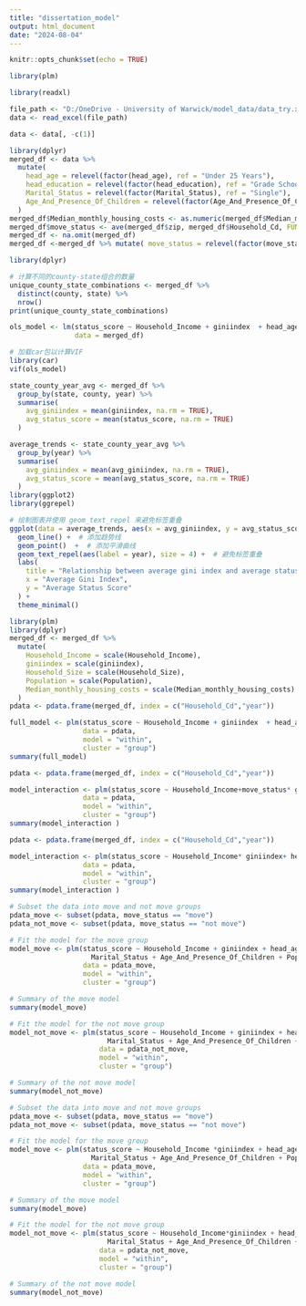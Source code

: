 ---
title: "dissertation_model"
output: html_document
date: "2024-08-04"
---

```{r setup, include=FALSE}
knitr::opts_chunk$set(echo = TRUE)
```

```{r}
library(plm)
```

```{r}
library(readxl)
```

```{r}
file_path <- "D:/OneDrive - University of Warwick/model_data/data_try.xlsx"
data <- read_excel(file_path)
```

```{r}
data <- data[, -c(1)]
```





```{r}
library(dplyr)
merged_df <- data %>%
  mutate(
    head_age = relevel(factor(head_age), ref = "Under 25 Years"),
    head_education = relevel(factor(head_education), ref = "Grade School"),
    Marital_Status = relevel(factor(Marital_Status), ref = "Single"),
    Age_And_Presence_Of_Children = relevel(factor(Age_And_Presence_Of_Children), ref = "No Children Under 18"),
  )
merged_df$Median_monthly_housing_costs <- as.numeric(merged_df$Median_monthly_housing_costs)
merged_df$move_status <- ave(merged_df$zip, merged_df$Household_Cd, FUN = function(x) if(length(unique(x)) > 1) 'move' else 'not move')
merged_df <- na.omit(merged_df)
merged_df <-merged_df %>% mutate( move_status = relevel(factor(move_status), ref = "not move"))
```
```{r}
library(dplyr)

# 计算不同的county-state组合的数量
unique_county_state_combinations <- merged_df %>%
  distinct(county, state) %>%
  nrow()
print(unique_county_state_combinations)
```






```{r}
ols_model <- lm(status_score ~ Household_Income + giniindex  + head_age + head_education+ Household_Size + Marital_Status + Age_And_Presence_Of_Children + Population + Median_monthly_housing_costs,
                data = merged_df)

# 加载car包以计算VIF
library(car)
vif(ols_model)
```

```{r}
state_county_year_avg <- merged_df %>%
  group_by(state, county, year) %>%
  summarise(
    avg_giniindex = mean(giniindex, na.rm = TRUE),
    avg_status_score = mean(status_score, na.rm = TRUE)
  )

average_trends <- state_county_year_avg %>%
  group_by(year) %>%
  summarise(
    avg_giniindex = mean(avg_giniindex, na.rm = TRUE),
    avg_status_score = mean(avg_status_score, na.rm = TRUE)
  )
library(ggplot2)
library(ggrepel)

# 绘制图表并使用 geom_text_repel 来避免标签重叠
ggplot(data = average_trends, aes(x = avg_giniindex, y = avg_status_score)) +
  geom_line() +  # 添加趋势线
  geom_point()  +  # 添加平滑曲线
  geom_text_repel(aes(label = year), size = 4) +  # 避免标签重叠
  labs(
    title = "Relationship between average gini index and average status score",
    x = "Average Gini Index",
    y = "Average Status Score"
  ) +
  theme_minimal()

```



```{r}
library(plm)
library(dplyr)
merged_df <- merged_df %>%
  mutate(
    Household_Income = scale(Household_Income),
    giniindex = scale(giniindex),
    Household_Size = scale(Household_Size),
    Population = scale(Population),
    Median_monthly_housing_costs = scale(Median_monthly_housing_costs)
  )
pdata <- pdata.frame(merged_df, index = c("Household_Cd","year"))

full_model <- plm(status_score ~ Household_Income + giniindex  + head_age + head_education+ Household_Size + Marital_Status + Age_And_Presence_Of_Children + Population + Median_monthly_housing_costs ,
                  data = pdata, 
                  model = "within",
                  cluster = "group")
summary(full_model)
```


```{r}
pdata <- pdata.frame(merged_df, index = c("Household_Cd","year"))

model_interaction <- plm(status_score ~ Household_Income+move_status* giniindex+ head_age + Household_Size + head_education+ Marital_Status + Age_And_Presence_Of_Children + Population  + Median_monthly_housing_costs ,
                  data = pdata, 
                  model = "within",
                  cluster = "group")
summary(model_interaction )
```


```{r}
pdata <- pdata.frame(merged_df, index = c("Household_Cd","year"))

model_interaction <- plm(status_score ~ Household_Income* giniindex+ head_age + Household_Size + head_education+ Marital_Status + Age_And_Presence_Of_Children + Population + Median_monthly_housing_costs ,
                  data = pdata, 
                  model = "within",
                  cluster = "group")
summary(model_interaction )
```






```{r}
# Subset the data into move and not move groups
pdata_move <- subset(pdata, move_status == "move")
pdata_not_move <- subset(pdata, move_status == "not move")

# Fit the model for the move group
model_move <- plm(status_score ~ Household_Income + giniindex + head_age + Household_Size + head_education +
                    Marital_Status + Age_And_Presence_Of_Children + Population + Median_monthly_housing_costs,
                  data = pdata_move, 
                  model = "within",
                  cluster = "group")

# Summary of the move model
summary(model_move)

# Fit the model for the not move group
model_not_move <- plm(status_score ~ Household_Income + giniindex + head_age + Household_Size + head_education +
                        Marital_Status + Age_And_Presence_Of_Children + Population + Median_monthly_housing_costs,
                      data = pdata_not_move, 
                      model = "within",
                      cluster = "group")

# Summary of the not move model
summary(model_not_move)
```

```{r}
# Subset the data into move and not move groups
pdata_move <- subset(pdata, move_status == "move")
pdata_not_move <- subset(pdata, move_status == "not move")

# Fit the model for the move group
model_move <- plm(status_score ~ Household_Income *giniindex + head_age + Household_Size + head_education +
                    Marital_Status + Age_And_Presence_Of_Children + Population + Median_monthly_housing_costs,
                  data = pdata_move, 
                  model = "within",
                  cluster = "group")

# Summary of the move model
summary(model_move)

# Fit the model for the not move group
model_not_move <- plm(status_score ~ Household_Income*giniindex + head_age + Household_Size + head_education +
                        Marital_Status + Age_And_Presence_Of_Children + Population + Median_monthly_housing_costs,
                      data = pdata_not_move, 
                      model = "within",
                      cluster = "group")

# Summary of the not move model
summary(model_not_move)
```


















































